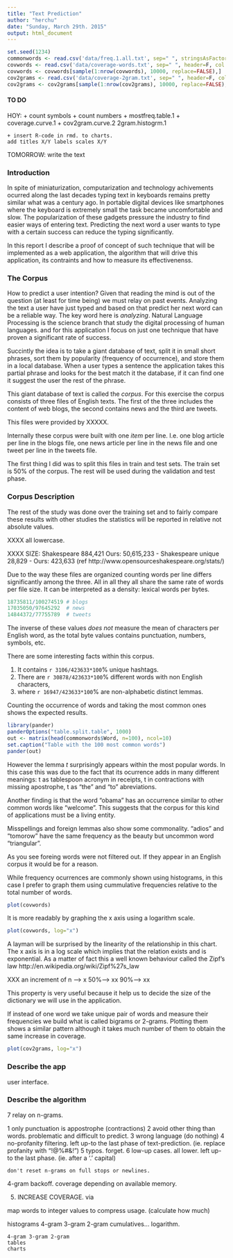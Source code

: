 ```yaml
---
title: "Text Prediction"
author: "herchu"
date: "Sunday, March 29th. 2015"
output: html_document
---
```


```r
set.seed(1234)
commonwords <- read.csv('data/freq.1.all.txt', sep=" ", stringsAsFactors=F, nrows=1000, header=F, col.names=c('Freq','Word'))
covwords <- read.csv('data/coverage-words.txt', sep=" ", header=F, col.names=c('Position','Freq'))
covwords <- covwords[sample(1:nrow(covwords), 10000, replace=FALSE),]
cov2grams <- read.csv('data/coverage-2gram.txt', sep=" ", header=F, col.names=c('Position','Freq'))
cov2grams <- cov2grams[sample(1:nrow(cov2grams), 10000, replace=FALSE),]
```

#### TO DO

HOY:
    + count symbols
    + count numbers
    + mostfreq.table.1
    + coverage.curve.1
    + cov2gram.curve.2
    2gram.histogrm.1
    
    + insert R-code in rmd. to charts.
    add titles X/Y labels scales X/Y

TOMORROW:
    write the text
    
### Introduction

In spite of miniaturization, computarization and technology achivements ocurred along the last decades typing text in keyboards remains pretty similar what was a century ago. In portable digital devices like smartphones where the keyboard is extremely small the task became uncomfortable and slow. The popularization of these gadgets pressure the industry to find easier ways of entering text. Predicting the next word a user wants to type with a certain success can reduce the typing significantly.

In this report I describe a proof of concept of such technique that will be implemented as a web application, the algorithm that will drive this application, its contraints and how to measure its effectivenenss.


### The Corpus

How to predict a user intention? Given that reading the mind is out of the question (at least for time being) we must relay on past events. Analyzing the text a user have just typed and based on that predict her next word can be a reliable way. The key word here is *analyzing*. Natural Language Processing is the science branch that study the digital processing of human languages. and for this application I focus on just one technique that have proven a significant rate of success.

Succintly the idea is to take a giant database of text, split it in small short phrases, sort them by popularity (frequency of occurrence), and store them in a local database. When a user types a sentence the application takes this partial phrase and looks for the best match it the database, if it can find one it suggest the user the rest of the phrase.

This giant database of text is called the *corpus*. For this exercise the corpus consists of three files of English texts. The first of the three includes the content of web blogs, the second contains news and the third are tweets.

This files were provided by XXXXX.

Internally these corpus were built with one *item* per line. I.e. one blog article per line in the blogs file, one news article per line in the news file and one tweet per line in the tweets file.

The first thing I did was to split this files in train and test sets. The train set is 50% of the corpus. The rest will be used during the validation and test phase.


### Corpus Description

The rest of the study was done over the training set and to fairly compare these results with other studies the statistics will be reported in relative not absolute values.

XXXX all lowercase.

XXXX SIZE: Shakespeare 884,421 Ours: 50,615,233 - Shakespeare unique 28,829 - Ours: 423,633 (ref http://www.opensourceshakespeare.org/stats/)

Due to the way these files are organized counting words per line differs significantly among the three. All in all they all share the same rate of words per file size. It can be interpreted as a density: lexical words per bytes.

```r
18735811/100274519 # blogs
17035050/97645292  # news
14844372/77755789  # tweets
```

The inverse of these values *does not* measure the mean of characters per English word, as the total byte values contains punctuation, numbers, symbols, etc.

There are some interesting facts within this corpus.

1. It contains `r 3106/423633*100`% unique hashtags.
2. There are `r 30878/423633*100`% different words with non English characters,
3. where `r 16947/423633*100`% are non-alphabetic distinct lemmas.

Counting the occurrence of words and taking the most common ones shows the expected results.

```r
library(pander)
panderOptions("table.split.table", 1000)
out <- matrix(head(commonwords$Word, n=100), ncol=10)
set.caption("Table with the 100 most common words")
pander(out)
```

However the lemma *t* surprisingly appears within the most popular words. In this case this was due to the fact that its ocurrence adds in many different meanings: t as tablespoon acronym in receipts, t in contractions with missing apostrophe, t as "the" and "to" abreviations.

Another finding is that the word "obama" has an occurrence similar to other common words like "welcome". This suggests that the corpus for this kind of applications must be a living entity.

Misspellings and foreign lemmas also show some commonality. "adios" and "tomorow" have the same frequency as the beauty but uncommon word "triangular".

As you see foreing words were not filtered out. If they appear in an English corpus it would be for a reason.

While frequency ocurrences are commonly shown using histograms, in this case I prefer to graph them using cummulative frequencies relative to the total number of words.

```r
plot(covwords)
```

It is more readably by graphing the x axis using a logarithm scale.

```r
plot(covwords, log="x")
```

A layman will be surprised by the linearity of the relationship in this chart. The x axis is in a log scale which implies that the relation exists and is exponential. As a matter of fact this a well known behaviour called the Zipf's law http://en.wikipedia.org/wiki/Zipf%27s_law

XXX an increment of n --> x 50%---> xx 90%---> xx

This property is very useful because it help us to decide the size of the dictionary we will use in the application.

If instead of one word we take unique pair of words and measure their frequencies we build what is called bigrams or 2-grams. Plotting them shows a similar pattern although it takes much number of them to obtain the same increase in coverage.

```r
plot(cov2grams, log="x")
```

### Describe the app

user interface.


### Describe the algorithm

7 relay on n-grams.


1 only punctuation is appostrophe (contractions)
2 avoid other thing than words. problematic and difficult to predict.
3 wrong language (do nothing)
4 no-profanity filtering. left up-to the last phase of text-prediction. (ie. replace profanity with "!@%#&!")
5 typos. forget.
6 low-up cases. all lower. left up-to the last phase. (ie. after a '.' capital)

    don't reset n-grams on full stops or newlines.

4-gram backoff. coverage depending on available memory.

5. INCREASE COVERAGE.
    via 

map words to integer values to compress usage. (calculate how much)

histograms 4-gram 3-gram 2-gram
cumulatives... logarithm.

    4-gram 3-gram 2-gram
    tables
    charts

